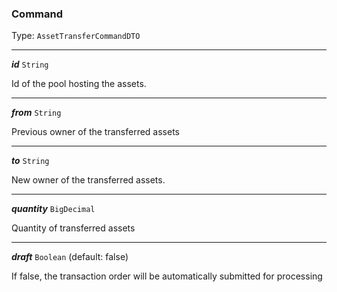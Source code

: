 


### Command

Type: `AssetTransferCommandDTO`

---

***id*** `String`

Id of the pool hosting the assets.



---

***from*** `String`

Previous owner of the transferred assets



---

***to*** `String`

New owner of the transferred assets.



---

***quantity*** `BigDecimal`

Quantity of transferred assets



---

***draft*** `Boolean` (default: false)

If false, the transaction order will be automatically submitted for processing


